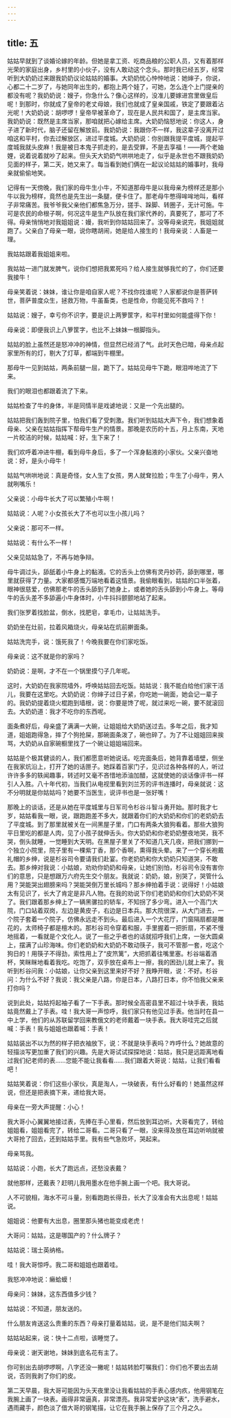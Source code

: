 ```yaml
---
---
---
```

title: 五
---




姑姑早就到了谈婚论嫁的年龄。但她是拿工资、吃商品粮的公职人员，又有着那样光荣的家庭出身，乡村里的小伙子，没有人敢动这个念头。那时我已经五岁，经常听到大奶奶过来跟我奶奶议论姑姑的婚事。大奶奶忧心忡忡地说：她婶子，你说，心都二十二岁了，与她同年出生的，都抱上两个娃了，可她，怎么连个上门提亲的都没有呢？我奶奶说：嫂子，你急什么？像心这样的，没准儿要嫁进宫里做皇后呢！到那时，你就成了皇帝的老丈母娘，我们也就成了皇亲国戚，铁定了要跟着沾光呢！大奶奶说：胡啰啰！皇帝早被革命了，现在是人民共和国了，是主席当家。我奶奶说：既然是主席当家，那咱就把心嫁给主席。大奶奶恼怒地说：你这人，身子进了新时代，脑子还留在解放前。我奶奶说：我跟你不一样，我这辈子没离开过咱这和平村，你去过解放区，进过平度城。大奶奶说：你别跟我提平度城，提起平度城我就头皮麻！我是被日本鬼子抓走的，是去受罪，不是去享福！——两个老妯娌，说着说着就吵了起来。但头天大奶奶气哄哄地走了，似乎是永世也不跟我奶奶见面的样子，第二天，她又来了。每当看到她们俩在一起议论姑姑的婚事时，我母亲就偷偷地笑。

记得有一天傍晚，我们家的母牛生小牛，不知道那母牛是以我母亲为榜样还是那小牛以我为榜样，竟然也是先生出一条腿，便卡住了。那老母牛憋得哞哞地叫，看样子非常痛苦。我爷爷我父亲他们都焦急万分，搓手、跺脚、转圈子，无计可施。牛可是农民的命根子啊，何况这牛是生产队放在我们家代养的，真要死了，那可了不得。母亲悄悄地对我姐姐说：嫚，我听到你姑姑回来了。没等母亲说完，我姐姐就跑了。父亲白了母亲一眼，说你瞎胡闹，她是给人接生的！我母亲说：人畜是一理。

我姑姑跟着我姐姐来啦。

我姑姑一进门就发脾气，说你们想把我累死吗？给人接生就够我忙的了，你们还要我接牛！

母亲笑着说：妹妹，谁让你是咱自家人呢？不找你找谁呢？人家都说你是菩萨转世，菩萨普度众生，拯救万物，牛虽畜类，也是性命，你能见死不救吗？！

姑姑说：嫂子，幸亏你不识字，要是识上两箩筐字，和平村里如何能盛得下你！

母亲说：即便我识上八箩筐字，也比不上妹妹一根脚指头。

姑姑的脸上虽然还是怒冲冲的神情，但显然已经消了气。此时天色已暗，母亲点起家里所有的灯，剔大了灯草，都端到牛棚里。

那母牛一见到姑姑，两条前腿一屈，跪下了。姑姑见母牛下跪，眼泪哗地流了下来。

我们的眼泪也都跟着流了下来。

姑姑检查了牛的身体，半是同情半是戏谑地说：又是一个先出腿的。

姑姑把我们轰到院子里，怕我们看了受刺激。我们听到姑姑大声下令，我们想象着母亲、父亲在姑姑指挥下帮母牛生产的情景。那晚是农历的十五，月上东南，天地一片皎洁的时候，姑姑喊：好，生下来了！

我们欢呼着冲进牛棚，看到母牛身后，多了一个浑身黏液的小家伙。父亲兴奋地说：好，是头小母牛！

姑姑气哄哄地说：真是奇怪，女人生了女孩，男人就耷拉脸；牛生了小母牛，男人就咧嘴乐！

父亲说：小母牛长大了可以繁殖小牛啊！

姑姑说：人呢？小女孩长大了不也可以生小孩儿吗？

父亲说：那可不一样。

姑姑说：有什么不一样！

父亲见姑姑急了，不再与她争辩。

母牛调过头，舔舐着小牛身上的黏液。它的舌头上仿佛有灵丹妙药，舔到哪里，哪里就获得了力量。大家都感慨万端地看着这情景。我偷眼看到，姑姑的口半张着，眼神很慈爱，仿佛那老牛的舌头舔到了她身上，或者她的舌头舔到小牛身上。等母牛的舌头差不多舔遍小牛身体时，小牛抖抖颤颤地站了起来。

我们张罗着找脸盆，倒水，找肥皂，拿毛巾，让姑姑洗手。

奶奶坐在灶前，拉着风箱烧火，母亲站在炕前擀面条。

姑姑洗完手，说：饿死我了！今晚我要在你们家吃饭。

母亲说：这不就是你的家吗？

奶奶说：是啊，才不在一个锅里摸勺子几年呢。

这时，大奶奶在我家院墙外，呼唤姑姑回去吃饭。姑姑说：我不能白给他们家干活儿，我要在这里吃。大奶奶说：你婶子过日子紧，你吃她一碗面，她会记一辈子的。我奶奶提着烧火棍跑到墙根，说：你要是馋了呢，就过来吃一碗，要不就滚回去。大奶奶道：我才不吃你的东西呢。

面条煮好后，母亲盛了满满一大碗，让姐姐给大奶奶送过去。多年之后，我才知道，姐姐跑得急，摔了个狗抢屎，那碗面条泼了，碗也碎了。为了不让姐姐回来挨骂，大奶奶从自家碗橱里找了一个碗让姐姐端回来。

姑姑是个极其健谈的人，我们都愿意听她说话。吃完面条后，她背靠着墙壁，侧坐在我家炕沿上，打开了她的话匣子。她踩着百家门子，见识过各种各样的人，听过许许多多的轶闻趣事，转述时又毫不吝惜地添油加醋，这就使她的谈话像评书一样引人入胜。八十年代初，当我们从电视里看到刘兰芳的评书连播时，母亲就说：这不分明就是你姑姑吗？她要不当医生，说评书也是一张好嘴！

那晚上的谈话，还是从她在平度城里与日军司令杉谷斗智斗勇开始。那时我才七岁，姑姑看我一眼，说，跟跑跑差不多大，就跟着你们的大奶奶和你们的老奶奶去了平度城。到了那里就被关在一间黑屋子里，门口有两条大狼狗看着。那些大狼狗平日里吃的都是人肉，见了小孩子就伸舌头。你大奶奶和你老奶奶整夜地哭，我不哭，倒头就睡，一觉睡到大天明。在黑屋子里关了不知道几天几夜，把我们挪到一个独立小院里，院子里有一棵紫丁香，那个香啊，熏得我头晕。来了一个穿长袍戴礼帽的乡绅，说是杉谷司令要请我们赴宴。你老奶奶和你大奶奶只知道哭，不敢去。那乡绅对我说：小姑娘，劝劝你奶奶和母亲，让她们别怕，杉谷司令没有害你们的意思，只是想跟万六府先生交个朋友。我就说：奶奶，娘，别哭了，哭管什么用？哭能哭出翅膀来吗？哭能哭倒万里长城吗？那乡绅拍着手说：说得好！小姑娘太有见识了，长大了肯定是非凡人物。在我的劝说下你们老奶奶和你们大奶奶不哭了。我们跟着那乡绅上了一辆黑骡拉的轿车，不知拐了多少弯。进入一个高门大院，门口站着双岗，左边是黄皮子，右边是日本兵。那大院很深，从大门进去，一个院子套着一个院子，仿佛永远走不到头。最后进入一个大花厅，门窗隔扇都是雕花的，太师椅子都是檀木的。那杉谷司令穿着和服，手里握着一把折扇，不紧不慢地摇着，一看就是个文化人。说了一些之乎者也的话就招呼我们上席，一张大圆桌上，摆满了山珍海味。你们老奶奶和大奶奶不敢动筷子，我可不管那一套，吃这个狗日的！用筷子不得劲，索性用上了“皮笊篱”，大把抓着往嘴里塞。杉谷端着酒杯，笑眯眯地看着我吃。吃饱了，双手放在桌布上一擦，我的困劲儿就上来了。我听到杉谷问我：小姑娘，让你父亲到这里来好不好？我睁开眼，说：不好。杉谷问：为什么不好？我说：我父亲是八路，你是日本，八路打日本，你不怕我父亲来打你吗？

说到此处，姑姑捋起袖子看了一下手表。那时候全高密县里不超过十块手表，我姑姑竟然戴上了手表。哇！我大哥一声惊呼，我们家只有他见过手表。他当时在县一中上学，他们的从苏联留学回来教俄文的老师戴着一块手表。我大哥哇完之后就喊：手表！我与姐姐也跟着喊：手表！

姑姑装出不以为然的样子把衣袖放下，说：不就是块手表吗？咋呼什么？她故意的轻描淡写更加重了我们的兴趣。先是大哥试试探探地说：姑姑，我只是远距离地看过我们纪老师的表……您能不能让我看看……我们跟着大哥说：姑姑，让我们看看吧！

姑姑笑着说：你们这些小家伙，真是淘人，一块破表，有什么好看的！她虽然这样说，但还是把表摘下来，递给我大哥。

母亲在一旁大声提醒：小心！

我大哥小心翼翼地接过表，先捧在手心里看，然后放到耳边听。大哥看完了，转给姐姐看，姐姐看完了，转给二哥看。二哥只看了一眼，没来得及放在耳边听响就被大哥抢了回去，还到姑姑手里。我有些气急败坏，哭起来。

母亲骂我。

姑姑说：小跑，长大了跑远点，还愁没表戴？

就他那样，还戴表？赶明儿我用墨水在他手腕上画一个吧。我大哥说。

人不可貌相，海水不可斗量，别看跑跑长得丑，长大了没准会有大出息呢！姑姑说。

姐姐说：他要有大出息，圈里那头猪也能变成老虎！

大哥问：姑姑，这是哪国产的？什么牌子？

姑姑说：瑞士英纳格。

哇！我大哥惊呼。我二哥和姐姐也跟着哇。

我怒冲冲地说：癞蛤蟆！

母亲问：妹妹，这东西值多少钱？

姑姑说：不知道，朋友送的。

什么朋友肯送这么贵重的东西？母亲打量着姑姑，说，是不是他们姑夫啊？

姑姑站起来，说：快十二点啦，该睡觉了。

母亲说：谢天谢地，妹妹到底名花有主了。

你可别出去胡啰啰啊，八字还没一撇呢！姑姑转脸叮嘱我们：你们也不要出去胡说，否则我剥了你们的皮。

第二天早晨，我大哥可能因为头天夜里没让我看姑姑的手表心感内疚，他用钢笔在我腕上画了一块表。画得非常逼真，非常漂亮。我非常爱护这块“表”，洗手避水，遇雨藏手，颜色淡了借大哥的钢笔描，让它在我手腕上保存了三个月之久。